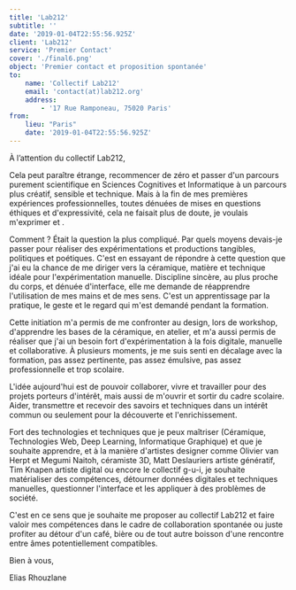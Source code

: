 ```yaml
---
title: 'Lab212'
subtitle: ''
date: '2019-01-04T22:55:56.925Z'
client: 'Lab212'
service: 'Premier Contact'
cover: './final6.png'
object: 'Premier contact et proposition spontanée'
to:
    name: 'Collectif Lab212'
    email: 'contact(at)lab212.org'
    address:
        - '17 Rue Ramponeau, 75020 Paris'
from:
    lieu: "Paris"
    date: '2019-01-04T22:55:56.925Z'
---
```


À l’attention du collectif Lab212,

Cela peut paraître étrange, recommencer de zéro et passer d'un parcours purement scientifique en Sciences Cognitives et Informatique à un parcours plus créatif, sensible et technique. Mais à la fin de mes premières expériences professionnelles, toutes dénuées de mises en questions éthiques et d'expressivité, cela ne faisait plus de doute, je voulais m'exprimer et .

Comment ? Était la question la plus compliqué. Par quels moyens devais-je passer pour réaliser des expérimentations et productions tangibles, politiques et poétiques. C'est en essayant de répondre à cette question que j'ai eu la chance de me diriger vers la céramique, matière et technique idéale pour l'expérimentation manuelle. Discipline sincère, au plus proche du corps, et dénuée d'interface, elle me demande de réapprendre l'utilisation de mes mains et de mes sens. C'est un apprentissage par la pratique, le geste et le regard qui m'est demandé pendant la formation.

Cette initiation m'a permis de me confronter au design, lors de workshop, d'apprendre les bases de la céramique, en atelier, et m'a aussi permis de réaliser que j'ai un besoin fort d'expérimentation à la fois digitale, manuelle et collaborative. À plusieurs moments, je me suis senti en décalage avec la formation, pas assez pertinente, pas assez émulsive, pas assez professionnelle et trop scolaire.

L'idée aujourd'hui est de pouvoir collaborer, vivre et travailler pour des projets porteurs d'intérêt, mais aussi de m'ouvrir et sortir du cadre scolaire. Aider, transmettre et recevoir des savoirs et techniques dans un intérêt commun ou seulement pour la découverte et l'enrichissement.

Fort des technologies et techniques que je peux maîtriser (Céramique, Technologies Web, Deep Learning, Informatique Graphique) et que je souhaite apprendre, et à la manière d'artistes designer comme Olivier van Herpt et Megumi Naitoh, céramiste 3D, Matt Deslauriers artiste génératif, Tim Knapen artiste digital ou encore le collectif g-u-i, je souhaite matérialiser des compétences, détourner données digitales et techniques manuelles, questionner l'interface et les appliquer à des problèmes de société.

C'est en ce sens que je souhaite me proposer au collectif Lab212 et faire valoir mes compétences dans le cadre de collaboration spontanée ou juste profiter au détour d'un café, bière ou de tout autre boisson d'une rencontre entre âmes potentiellement compatibles.

Bien à vous,

Elias Rhouzlane
